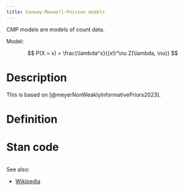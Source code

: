 ```yaml
---
title: Conway-Maxwell-Poisson models
---
```


CMP models are models of count data.

Model:

$$
P(X = x) = \frac{\lambda^x}{(x!)^\nu Z(\lambda, \nu)}
$$

# Description

This is based on [@meyerNonWeaklyInformativePriors2023].

# Definition

# Stan code

```.stan
```


See also:

- [Wikipedia](https://en.wikipedia.org/wiki/Conway%E2%80%93Maxwell%E2%80%93Poisson_distribution)

